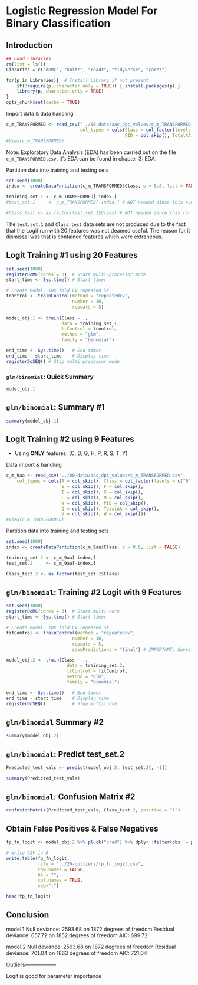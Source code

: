 # Logistic Regression Model For Binary Classification

## Introduction

```r
## Load Libraries
rm(list = ls())
Libraries = c("doMC", "knitr", "readr", "tidyverse", "caret")

for(p in Libraries){  # Install Library if not present
    if(!require(p, character.only = TRUE)) { install.packages(p) }
    library(p, character.only = TRUE)
}
opts_chunk$set(cache = TRUE)
```

Import data & data handling
```r
c_m_TRANSFORMED <- read_csv("../00-data/aac_dpc_values/c_m_TRANSFORMED.csv",
                            col_types = cols(Class = col_factor(levels = c("0","1")), 
                                             PID = col_skip(), TotalAA = col_skip()))
#View(c_m_TRANSFORMED)
```

Note: Exploratory Data Analysis (EDA) has been carried out on the file `c_m_TRANSFORMED.csv`.  It's EDA can be found in chapter 3: EDA.

Partition data into training and testing sets
```r
set.seed(1000)
index <- createDataPartition(c_m_TRANSFORMED$Class, p = 0.8, list = FALSE)

training_set.1 <- c_m_TRANSFORMED[ index,]
#test_set.1     <- c_m_TRANSFORMED[-index,] # NOT needed since this run is not kept

#Class_test <- as.factor(test_set.1$Class) # NOT needed since this run is not kept
```

The `test.set.1` and `Class.test` data sets are not produced due to the fact that the Logit run with 20 features was not deamed useful.  The  reason for it dismissal was that is contained features which were extraneous.


## Logit Training #1 using 20 Features
```r
set.seed(1000)
registerDoMC(cores = 3)  # Start multi-processor mode 
start_time <- Sys.time() # Start timer

# Create model, 10X fold CV repeated 5X
tcontrol <- trainControl(method = "repeatedcv",
                         number = 10,
                         repeats = 5)
                         
model_obj.1 <- train(Class ~ .,
                     data = training_set.1,
                     trControl = tcontrol,
                     method = "glm",
                     family = "binomial")

end_time <- Sys.time()   # End timer
end_time - start_time    # Display time
registerDoSEQ() # Stop multi-processor mode 
```

### `glm/binomial`: Quick Summary
```r
model_obj.1
```

## `glm/binomial`: Summary #1
```r
summary(model_obj.1)
```

## Logit Training #2 using 9 Features

- Using **ONLY** features: (C, D, G, H, P, R, S, T, Y)

Data import & handling
```r
c_m_9aa <- read_csv("../00-data/aac_dpc_values/c_m_TRANSFORMED.csv", 
    col_types = cols(A = col_skip(), Class = col_factor(levels = c("0", "1")), 
                     E = col_skip(), F = col_skip(), 
                     I = col_skip(), K = col_skip(), 
                     L = col_skip(), M = col_skip(), 
                     N = col_skip(), PID = col_skip(), 
                     Q = col_skip(), TotalAA = col_skip(), 
                     V = col_skip(), W = col_skip()))
#View(c_m_TRANSFORMED)
```

Partition data into training and testing sets
```r
set.seed(1000)
index <- createDataPartition(c_m_9aa$Class, p = 0.8, list = FALSE)

training_set.2 <- c_m_9aa[ index,]
test_set.2     <- c_m_9aa[-index,]

Class_test.2 <- as.factor(test_set.2$Class)
```

## `glm/binomial`: Training #2 Logit with 9 Features
```r
set.seed(1000)
registerDoMC(cores = 3)  # Start multi-core
start_time <- Sys.time() # Start timer

# Create model, 10X fold CV repeated 5X
fitControl <- trainControl(method = "repeatedcv",
                         number = 10,
                         repeats = 5,
                         savePredictions = "final") # IMPORTANT: Saves predictions for retreival

model_obj.2 <- train(Class ~ .,
                       data = training_set.2,
                       trControl = fitControl,
                       method = "glm",
                       family = "binomial")

end_time <- Sys.time()   # End timer
end_time - start_time    # Display time
registerDoSEQ()          # Stop multi-core
```

## `glm/binomial` Summary #2
```r
summary(model_obj.2)
```

## `glm/binomial`: Predict test_set.2
```r
Predicted_test_vals <- predict(model_obj.2, test_set.2[, -1])

summary(Predicted_test_vals)
```

## `glm/binomial`: Confusion Matrix #2
```r
confusionMatrix(Predicted_test_vals, Class_test.2, positive = "1")
```

## Obtain False Positives & False Negatives
```r
fp_fn_logit <- model_obj.2 %>% pluck("pred") %>% dplyr::filter(obs != pred)

# Write CSV in R
write.table(fp_fn_logit, 
            file = "../20-outliers/fp_fn_logit.csv", 
            row.names = FALSE, 
            na = "", 
            col.names = TRUE, 
            sep=",")

head(fp_fn_logit)
```



## Conclusion

model.1
   Null deviance: 2593.68  on 1872  degrees of freedom
Residual deviance:  657.72  on 1852  degrees of freedom
AIC: 699.72

model.2
    Null deviance: 2593.68  on 1872  degrees of freedom
Residual deviance:  701.04  on 1863  degrees of freedom
AIC: 721.04


Outliers------------------

Logit is good for parameter importance


